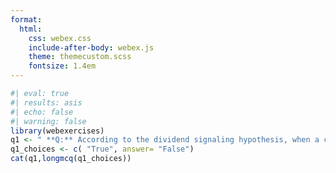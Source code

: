 ```yaml
---
format:
  html:
    css: webex.css
    include-after-body: webex.js
    theme: themecustom.scss
    fontsize: 1.4em
---
```


```r
#| eval: true
#| results: asis
#| echo: false
#| warning: false
library(webexercises)
q1 <- " **Q:** According to the dividend signaling hypothesis, when a company increases its dividend payments, it generally signals that it expects lower future earnings."
q1_choices <- c( "True", answer= "False")
cat(q1,longmcq(q1_choices))
```
